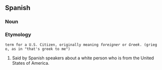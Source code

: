 

==Spanish==
===Noun===
===Etymology===
 term for a U.S. Citizen, originally meaning ''foreigner'' or ''Greek''. (griego, as in "that's greek to me")

# Said by Spanish speakers about a  white person who is from the United States of America.